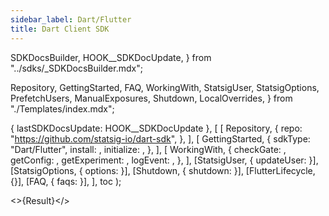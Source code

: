 ```yaml
---
sidebar_label: Dart/Flutter
title: Dart Client SDK
---
```


  SDKDocsBuilder,
  HOOK__SDKDocUpdate,
} from "../sdks/_SDKDocsBuilder.mdx";

  Repository,
  GettingStarted,
  FAQ,
  WorkingWith,
  StatsigUser,
  StatsigOptions,
  PrefetchUsers,
  ManualExposures,
  Shutdown,
  LocalOverrides,
} from "./Templates/index.mdx";


  { lastSDKDocsUpdate: HOOK__SDKDocUpdate },
  [
    [
      Repository,
      {
        repo: "https://github.com/statsig-io/dart-sdk",
      },
    ],
    [
      GettingStarted,
      {
        sdkType: "Dart/Flutter",
        install: <Install />,
        initialize: <Initialize />,
      },
    ],
    [
      WorkingWith,
      {
        checkGate: <CheckGate />,
        getConfig: <GetConfig />,
        getExperiment: <GetExperiment />,
        logEvent: <LogEvent />,
      },
    ],
    [StatsigUser, { updateUser: <UpdateUser /> }],
    [StatsigOptions, { options: <Options /> }],
    [Shutdown, { shutdown: <ShutdownSnippet /> }],
    [FlutterLifecycle, {}],
    [FAQ, { faqs: <MoreFAQs /> }],
  ],
  toc
);

<>{Result}</>
